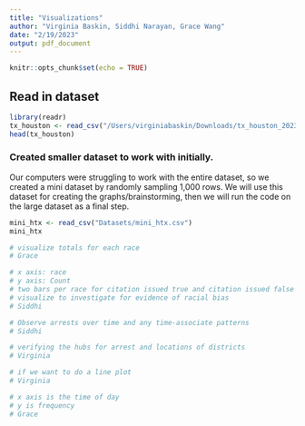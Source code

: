 ```yaml
---
title: "Visualizations"
author: "Virginia Baskin, Siddhi Narayan, Grace Wang"
date: "2/19/2023"
output: pdf_document
---
```


```r
knitr::opts_chunk$set(echo = TRUE)
```

## Read in dataset
```r
library(readr)
tx_houston <- read_csv("/Users/virginiabaskin/Downloads/tx_houston_2023_01_26.csv")
head(tx_houston)
```

### Created smaller dataset to work with initially.

Our computers were struggling to work with the entire dataset, so we created a mini dataset by randomly sampling 1,000 rows. We will use this dataset for creating the graphs/brainstorming, then we will run the code on the large dataset as a final step. 
```r
mini_htx <- read_csv("Datasets/mini_htx.csv")
mini_htx
```

```r
# visualize totals for each race
# Grace


```

```r
# x axis: race
# y axis: Count
# two bars per race for citation issued true and citation issued false
# visualize to investigate for evidence of racial bias
# Siddhi

```


```r
# Observe arrests over time and any time-associate patterns
# Siddhi

```


```r
# verifying the hubs for arrest and locations of districts
# Virginia

```

```r
# if we want to do a line plot
# Virginia

```

```r
# x axis is the time of day
# y is frequency
# Grace

```